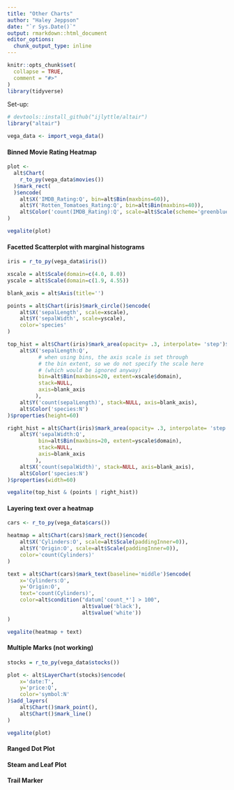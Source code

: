 ```yaml
---
title: "Other Charts"
author: "Haley Jeppson"
date: "`r Sys.Date()`"
output: rmarkdown::html_document
editor_options: 
  chunk_output_type: inline
---
```


```r
knitr::opts_chunk$set(
  collapse = TRUE,
  comment = "#>"
)
library(tidyverse)
```

Set-up:

```r
# devtools::install_github("ijlyttle/altair")
library("altair")

vega_data <- import_vega_data()
```

#### Binned Movie Rating Heatmap

```r
plot <- 
  alt$Chart(
    r_to_py(vega_data$movies())
  )$mark_rect(
  )$encode(
    alt$X('IMDB_Rating:Q', bin=alt$Bin(maxbins=60)),
    alt$Y('Rotten_Tomatoes_Rating:Q', bin=alt$Bin(maxbins=40)),
    alt$Color('count(IMDB_Rating):Q', scale=alt$Scale(scheme='greenblue'))
)

vegalite(plot)
```

#### Facetted Scatterplot with marginal histograms

```r
iris = r_to_py(vega_data$iris())

xscale = alt$Scale(domain=c(4.0, 8.0))
yscale = alt$Scale(domain=c(1.9, 4.55))

blank_axis = alt$Axis(title='')

points = alt$Chart(iris)$mark_circle()$encode(
    alt$X('sepalLength', scale=xscale),
    alt$Y('sepalWidth', scale=yscale),
    color='species'
)

top_hist = alt$Chart(iris)$mark_area(opacity= .3, interpolate= 'step')$encode(
    alt$X('sepalLength:Q',
          # when using bins, the axis scale is set through
          # the bin extent, so we do not specify the scale here
          # (which would be ignored anyway)
          bin=alt$Bin(maxbins=20, extent=xscale$domain),
          stack=NULL,
          axis=blank_axis
         ),
    alt$Y('count(sepalLength)', stack=NULL, axis=blank_axis),
    alt$Color('species:N')
)$properties(height=60)

right_hist = alt$Chart(iris)$mark_area(opacity= .3, interpolate= 'step')$encode(
    alt$Y('sepalWidth:Q',
          bin=alt$Bin(maxbins=20, extent=yscale$domain),
          stack=NULL,
          axis=blank_axis
         ),
    alt$X('count(sepalWidth)', stack=NULL, axis=blank_axis),
    alt$Color('species:N')
)$properties(width=60)

vegalite(top_hist & (points | right_hist))
```

#### Layering text over a heatmap

```r
cars <- r_to_py(vega_data$cars())

heatmap = alt$Chart(cars)$mark_rect()$encode(
    alt$X('Cylinders:O', scale=alt$Scale(paddingInner=0)),
    alt$Y('Origin:O', scale=alt$Scale(paddingInner=0)),
    color='count(Cylinders)'
)

text = alt$Chart(cars)$mark_text(baseline='middle')$encode(
    x='Cylinders:O',
    y='Origin:O',
    text='count(Cylinders)',
    color=alt$condition("datum['count_*'] > 100",
                        alt$value('black'),
                        alt$value('white'))
)

vegalite(heatmap + text)
```

#### Multiple Marks (not working)

```r
stocks = r_to_py(vega_data$stocks())

plot <- alt$LayerChart(stocks)$encode(
    x='date:T',
    y='price:Q',
    color='symbol:N'
)$add_layers(
    alt$Chart()$mark_point(),
    alt$Chart()$mark_line()
)

vegalite(plot)
```

#### Ranged Dot Plot

#### Steam and Leaf Plot

#### Trail Marker








